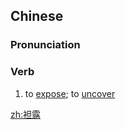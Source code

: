 ==Chinese==
{{zh-forms}}

===Pronunciation===
{{zh-pron
|m=tǎnlù
|c=taan2 lou6
|mn=qz,xm,zz:thán-hō͘
|cat=v
}}

===Verb===
{{zh-verb}}

# to [[expose]]; to [[uncover]]

[[zh:袒露]]